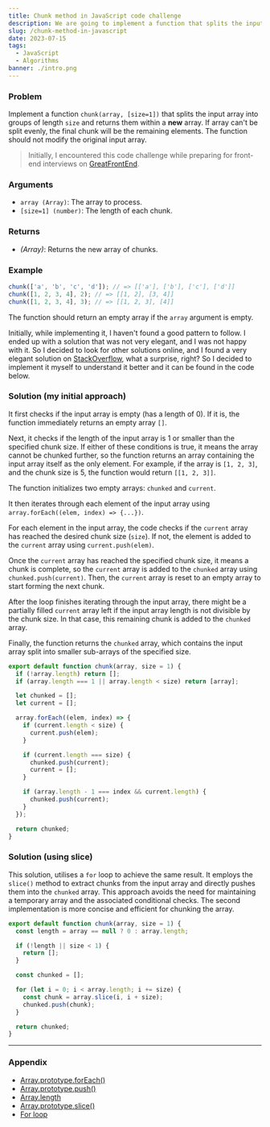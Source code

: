 ```yaml
---
title: Chunk method in JavaScript code challenge
description: We are going to implement a function that splits the input array into grops of length size and returns them within a new array.
slug: /chunk-method-in-javascript
date: 2023-07-15
tags:
  - JavaScript
  - Algorithms
banner: ./intro.png
---
```


### Problem

Implement a function `chunk(array, [size=1])` that splits the input array into groups of length `size` and returns them within a **new** array. If array can't be split evenly, the final chunk will be the remaining elements. The function should not modify the original input array.

> Initially, I encountered this code challenge while preparing for front-end interviews on [GreatFrontEnd](https://www.greatfrontend.com/?fpr=edvins).

### Arguments

- `array (Array)`: The array to process.
- `[size=1] (number)`: The length of each chunk.

### Returns

- _(Array)_: Returns the new array of chunks.

### Example

```js
chunk(['a', 'b', 'c', 'd']); // => [['a'], ['b'], ['c'], ['d']]
chunk([1, 2, 3, 4], 2); // => [[1, 2], [3, 4]]
chunk([1, 2, 3, 4], 3); // => [[1, 2, 3], [4]]
```

The function should return an empty array if the `array` argument is empty.

Initially, while implementing it, I haven't found a good pattern to follow. I ended up with a solution that was not very elegant, and I was not happy with it. So I decided to look for other solutions online, and I found a very elegant solution on [StackOverflow](https://stackoverflow.com/questions/8495687/split-array-into-chunks), what a surprise, right? So I decided to implement it myself to understand it better and it can be found in the code below.

### Solution (my initial approach)

It first checks if the input array is empty (has a length of 0). If it is, the function immediately returns an empty array `[]`.

Next, it checks if the length of the input array is 1 or smaller than the specified chunk size. If either of these conditions is true, it means the array cannot be chunked further, so the function returns an array containing the input array itself as the only element. For example, if the array is `[1, 2, 3]`, and the chunk size is 5, the function would return `[[1, 2, 3]]`.

The function initializes two empty arrays: `chunked` and `current`.

It then iterates through each element of the input array using `array.forEach((elem, index) => {...})`.

For each element in the input array, the code checks if the `current` array has reached the desired chunk size (`size`). If not, the element is added to the `current` array using `current.push(elem)`.

Once the `current` array has reached the specified chunk size, it means a chunk is complete, so the `current` array is added to the `chunked` array using `chunked.push(current)`. Then, the `current` array is reset to an empty array to start forming the next chunk.

After the loop finishes iterating through the input array, there might be a partially filled `current` array left if the input array length is not divisible by the chunk size. In that case, this remaining chunk is added to the `chunked` array.

Finally, the function returns the `chunked` array, which contains the input array split into smaller sub-arrays of the specified size.

```js
export default function chunk(array, size = 1) {
  if (!array.length) return [];
  if (array.length === 1 || array.length < size) return [array];

  let chunked = [];
  let current = [];

  array.forEach((elem, index) => {
    if (current.length < size) {
      current.push(elem);
    }

    if (current.length === size) {
      chunked.push(current);
      current = [];
    }

    if (array.length - 1 === index && current.length) {
      chunked.push(current);
    }
  });

  return chunked;
}
```

### Solution (using slice)

This solution, utilises a `for` loop to achieve the same result. It employs the `slice()` method to extract chunks from the input array and directly pushes them into the `chunked` array. This approach avoids the need for maintaining a temporary array and the associated conditional checks. The second implementation is more concise and efficient for chunking the array.

```js
export default function chunk(array, size = 1) {
  const length = array == null ? 0 : array.length;

  if (!length || size < 1) {
    return [];
  }

  const chunked = [];

  for (let i = 0; i < array.length; i += size) {
    const chunk = array.slice(i, i + size);
    chunked.push(chunk);
  }

  return chunked;
}
```

---

### Appendix

- [Array.prototype.forEach()](https://developer.mozilla.org/en-US/docs/Web/JavaScript/Reference/Global_Objects/Array/forEach)
- [Array.prototype.push()](https://developer.mozilla.org/en-US/docs/Web/JavaScript/Reference/Global_Objects/Array/push)
- [Array.length](https://developer.mozilla.org/en-US/docs/Web/JavaScript/Reference/Global_Objects/Array/length)
- [Array.prototype.slice()](https://developer.mozilla.org/en-US/docs/Web/JavaScript/Reference/Global_Objects/Array/slice)
- [For loop](https://developer.mozilla.org/en-US/docs/Web/JavaScript/Reference/Statements/for)
